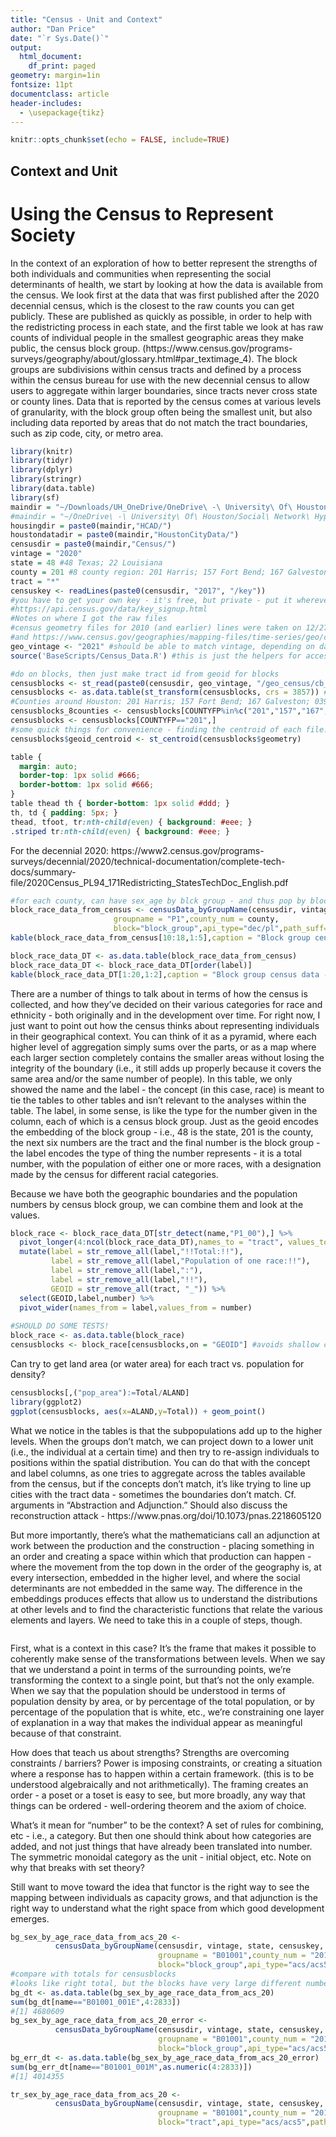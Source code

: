 ```yaml
---
title: "Census - Unit and Context"
author: "Dan Price"
date: "`r Sys.Date()`"
output:
  html_document:
    df_print: paged
geometry: margin=1in
fontsize: 11pt
documentclass: article
header-includes: 
  - \usepackage{tikz}
---
```


```r
knitr::opts_chunk$set(echo = FALSE, include=TRUE)
```
## Context and Unit

# Using the Census to Represent Society
In the context of an exploration of how to better represent the strengths of both individuals and communities when representing the social determinants of health, we start by looking at how the data is available from the census. We look first at the data that was first published after the 2020 decennial census, which is the closest to the raw counts you can get publicly. These are published as quickly as possible, in order to help with the redistricting process in each state, and the first table we look at has raw counts of individual people in the smallest geographic areas they make public, the census block group. (https://www.census.gov/programs-surveys/geography/about/glossary.html#par_textimage_4). The block groups are subdivisions within census tracts and  defined by a process within the census bureau for use with the new decennial census to allow users to aggregate within larger boundaries, since tracts never cross state or county lines. Data that is reported by the census comes at various levels of granularity, with the block group often being the smallest unit, but also including data reported by areas that do not match the tract boundaries, such as zip code, city, or metro area. 

```r
library(knitr)
library(tidyr)
library(dplyr)
library(stringr)
library(data.table)
library(sf)
maindir = "~/Downloads/UH_OneDrive/OneDrive\ -\ University\ Of\ Houston/Social\ Network\ Hypergraphs/" #Dan at home
#maindir = "~/OneDrive\ -\ University\ Of\ Houston/Social\ Network\ Hypergraphs/" #Dan at work
housingdir = paste0(maindir,"HCAD/")
houstondatadir = paste0(maindir,"HoustonCityData/") 
censusdir = paste0(maindir,"Census/") 
vintage = "2020"
state = 48 #48 Texas; 22 Louisiana
county = 201 #8 county region: 201 Harris; 157 Fort Bend; 167 Galveston; 039 Brazoria; 071 Chambers; 291 Liberty; 339 Montgomery; 473 Waller ; other place FIPS are longer
tract = "*"
censuskey <- readLines(paste0(censusdir, "2017", "/key"))
#you have to get your own key - it's free, but private - put it wherever is convenient but not accessible to the public.
#https://api.census.gov/data/key_signup.html
#Notes on where I got the raw files
#census geometry files for 2010 (and earlier) lines were taken on 12/27/2019 from: https://www.census.gov/geographies/mapping-files/time-series/geo/carto-boundary-file.2017.html 
#and https://www.census.gov/geographies/mapping-files/time-series/geo/cartographic-boundary.html under the year (they changed the web interface), selecting the block group for Texas - but should work on other states, too. Put the unzipped files into the folder that matches the censusdir you set up.
geo_vintage <- "2021" #should be able to match vintage, depending on date.
source('BaseScripts/Census_Data.R') #this is just the helpers for accessing the U.S. Census api 
```

```r
#do on blocks, then just make tract id from geoid for blocks
censusblocks <- st_read(paste0(censusdir, geo_vintage, "/geo_census/cb_", geo_vintage, "_", state, "_bg_500k/cb_", geo_vintage, "_", state, "_bg_500k.shp"))
censusblocks <- as.data.table(st_transform(censusblocks, crs = 3857)) #for eventual merge with HCAD
#Counties around Houston: 201 Harris; 157 Fort Bend; 167 Galveston; 039 Brazoria; 071 Chambers; 291 Liberty; 339 Montgomery; 473 Waller - here we get only Harris.
censusblocks_8counties <- censusblocks[COUNTYFP%in%c("201","157","167","039","071","291","339","473"),]
censusblocks <- censusblocks[COUNTYFP=="201",]
#some quick things for convenience - finding the centroid of each file.
censusblocks$geoid_centroid <- st_centroid(censusblocks$geometry)
```

```css
table {
  margin: auto;
  border-top: 1px solid #666;
  border-bottom: 1px solid #666;
}
table thead th { border-bottom: 1px solid #ddd; }
th, td { padding: 5px; }
thead, tfoot, tr:nth-child(even) { background: #eee; }
.striped tr:nth-child(even) { background: #eee; }
```

For the decennial 2020: https://www2.census.gov/programs-surveys/decennial/2020/technical-documentation/complete-tech-docs/summary-file/2020Census_PL94_171Redistricting_StatesTechDoc_English.pdf

```r
#for each county, can have sex_age by blck group - and thus pop by block group, too
block_race_data_from_census <- censusData_byGroupName(censusdir, vintage, state, censuskey, 
                       groupname = "P1",county_num = county,
                       block="block_group",api_type="dec/pl",path_suff="est.csv")
kable(block_race_data_from_census[10:18,1:5],caption = "Block group census data",table.attr = "class=\"striped\"", format = "html")
```


```r
block_race_data_DT <- as.data.table(block_race_data_from_census)
block_race_data_DT <- block_race_data_DT[order(label)]
kable(block_race_data_DT[1:20,1:2],caption = "Block group census data - Name and Label",table.attr = "class=\"striped\"", format = "html")
```

There are a number of things to talk about in terms of how the census is collected, and how they've decided on their various categories for race and ethnicity - both originally and in the development over time. For right now, I just want to point out how the census thinks about representing individuals in their geographical context. You can think of it as a pyramid, where each higher level of aggregation simply sums over the parts, or as a map where each larger section completely contains the smaller areas without losing the integrity of the boundary (i.e., it still adds up properly because it covers the same area and/or the same number of people). In this table, we only showed the name and the label - the concept (in this case, race) is meant to tie the tables to other tables and isn't relevant to the analyses within the table. The label, in some sense, is like the type for the number given in the column, each of which is a census block group. Just as the geoid encodes the embedding of the block group - i.e., 48 is the state, 201 is the county, the next six numbers are the tract and the final number is the block group - the label encodes the type of thing the number represents - it is a total number, with the population of either one or more races, with a designation made by the census for different racial categories.

Because we have both the geographic boundaries and the population numbers by census block group, we can combine them and look at the values.

```r
block_race <- block_race_data_DT[str_detect(name,"P1_00"),] %>%
  pivot_longer(4:ncol(block_race_data_DT),names_to = "tract", values_to = "number") %>%
  mutate(label = str_remove_all(label,"!!Total:!!"),
         label = str_remove_all(label,"Population of one race:!!"),
         label = str_remove_all(label,":"),
         label = str_remove_all(label,"!!"),
         GEOID = str_remove_all(tract, "_")) %>%
  select(GEOID,label,number) %>%
  pivot_wider(names_from = label,values_from = number)
 
#SHOULD DO SOME TESTS!
block_race <- as.data.table(block_race)
censusblocks <- block_race[censusblocks,on = "GEOID"] #avoids shallow copy problem
```

Can try to get land area (or water area) for each tract vs. population for density?

```r
censusblocks[,("pop_area"):=Total/ALAND]
library(ggplot2)
ggplot(censusblocks, aes(x=ALAND,y=Total)) + geom_point()
```


What we notice in the tables is that the subpopulations add up to the higher levels. When the groups don't match, we can project down to a lower unit (i.e., the individual at a certain time) and then try to re-assign individuals to positions within the spatial distribution. You can do that with the concept and label columns, as one tries to aggregate across the tables available from the census, but if the concepts don't match, it's like trying to line up cities with the tract data - sometimes the boundaries don't match. Cf. arguments in "Abstraction and Adjunction." Should also discuss the reconstruction attack - https://www.pnas.org/doi/10.1073/pnas.2218605120

But more importantly, there's what the mathematicians call an adjunction at work between the production and the construction - placing something in an order and creating a space within which that production can happen - where the movement from the top down in the order of the geography is, at every intersection, embedded in the higher level, and where the social determinants are not embedded in the same way. The difference in the embeddings produces effects that allow us to understand the distributions at other levels and to find the characteristic functions that relate the various elements and layers. We need to take this in a couple of steps, though.

```r

```

First, what is a context in this case? It's the frame that makes it possible to coherently make sense of the transformations between levels. When we say that we understand a point in terms of the surrounding points, we're transforming the context to a single point, but that's not the only example. When we say that the population should be understood in terms of population density by area, or by percentage of the total population, or by percentage of the population that is white, etc., we're constraining one layer of explanation in a way that makes the individual appear as meaningful because of that constraint.

How does that teach us about strengths? Strengths are overcoming constraints / barriers? Power is imposing constraints, or creating a situation where a response has to happen within a certain framework. (this is to be understood algebraically and not arithmetically). The framing creates an order - a poset or a toset is easy to see, but more broadly, any way that things can be ordered - well-ordering theorem and the axiom of choice.

What's it mean for "number" to be the context? A set of rules for combining, etc - i.e., a category. But then one should think about how categories are added, and not just things that have already been translated into number. The symmetric monoidal category as the unit - initial object, etc. Note on why that breaks with set theory?

Still want to move toward the idea that functor is the right way to see the mapping between individuals as capacity grows, and that adjunction is the right way to understand what the right space from which good development emerges.

```r
bg_sex_by_age_race_data_from_acs_20 <- 
          censusData_byGroupName(censusdir, vintage, state, censuskey, 
                                 groupname = "B01001",county_num = "201",
                                 block="block_group",api_type="acs/acs5",path_suff="est.csv")
#compare with totals for censusblocks
#looks like right total, but the blocks have very large different numbers per block.
bg_dt <- as.data.table(bg_sex_by_age_race_data_from_acs_20)
sum(bg_dt[name=="B01001_001E",4:2833])
#[1] 4680609
bg_sex_by_age_race_data_from_acs_20_error <- 
          censusData_byGroupName(censusdir, vintage, state, censuskey, 
                                 groupname = "B01001",county_num = "201",
                                 block="block_group",api_type="acs/acs5",path_suff="err.csv")
bg_err_dt <- as.data.table(bg_sex_by_age_race_data_from_acs_20_error)
sum(bg_err_dt[name=="B01001_001M",as.numeric(4:2833)])
#[1] 4014355

tr_sex_by_age_race_data_from_acs_20 <- 
          censusData_byGroupName(censusdir, vintage, state, censuskey, 
                                 groupname = "B01001",county_num = "201",
                                 block="tract",api_type="acs/acs5",path_suff="est.csv")
```